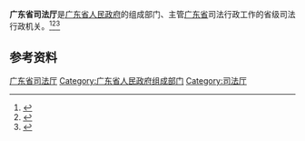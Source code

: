 {{Infobox PRCG
|机构名称 = 广东省司法厅
|标志1    = Red star.svg
|标志1说明 =
|职位1    = 厅长
|人员1    =  
|职位2    = 副厅长
|人员2    =
|成立时间 =
|业务上级机构 = [[中华人民共和国司法部|中华人民共和国司法部]]
|组织上级机构 = [[广东省人民政府|广东省人民政府]]
|中共上级 = [[中国共产党广东省委员会政法委员会|中国共产党广东省委员会政法委员会]]
|中共本级 =
|本级纪检 =
|本级监察 =
|机构类型 = 省级人民政府组成部门
|行政级别 = 正地厅级
|地址1    = [[广东省|广东省]]
|网站     =
|网址     =
}}

'''广东省司法厅'''是[[广东省人民政府|广东省人民政府]]的组成部门、主管[[广东省|广东省]]司法行政工作的省级司法行政机关。<ref>{{Cite book|title=中华实用法学大辞典|author=栗劲, 李放主编; 马新福, 龙斯荣, 高格副主编|publisher=吉林大学出版社|year=1988|isbn=|location=长春|pages=}}</ref><ref>{{Cite book|title=法学大辞典|author=邹瑜, 顾明总主编; 高扬瑜, 郑杨副总主编|publisher=中国政法大学出版社|year=1991|isbn=|location=北京|pages=}}</ref><ref>{{Cite book|title=中华法学大辞典 • 诉讼法学卷|author=陈光中主编; 丁慕英, 刘文, 田祖思等编|publisher=中国检察出版社|year=1995|isbn=|location=北京|pages=}}</ref>

== 参考资料 ==
{{reflist}}

[[Category:广东省司法厅|]]
[[Category:广东省人民政府组成部门|Category:广东省人民政府组成部门]]
[[Category:司法厅|Category:司法厅]]